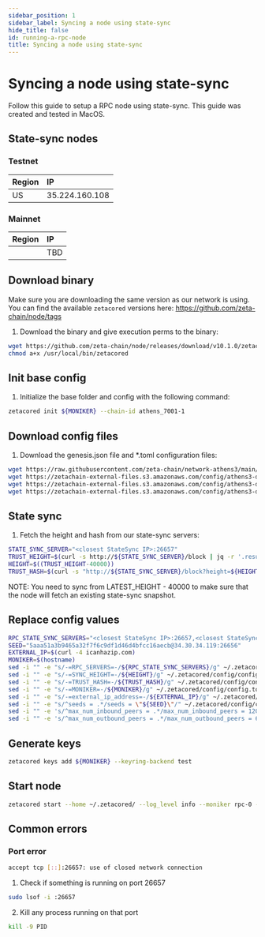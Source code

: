```yaml
---
sidebar_position: 1
sidebar_label: Syncing a node using state-sync
hide_title: false
id: running-a-rpc-node
title: Syncing a node using state-sync
---
```


# Syncing a node using state-sync

Follow this guide to setup a RPC node using state-sync.
This guide was created and tested in MacOS.

## State-sync nodes
### Testnet

| Region                      | IP             |
| :-------------------------- | :------------- |
| US                          | 35.224.160.108 |

### Mainnet

| Region                      | IP  |
| :-------------------------- | :-- |
|                             | TBD |

## Download binary
Make sure you are downloading the same version as our network is using.
You can find the available `zetacored` versions here: https://github.com/zeta-chain/node/tags

1. Download the binary and give execution perms to the binary:

```bash
wget https://github.com/zeta-chain/node/releases/download/v10.1.0/zetacored_testnet-darwin-amd64 -O /usr/local/bin/zetacored
chmod a+x /usr/local/bin/zetacored
```

## Init base config
1. Initialize the base folder and config with the following command:

```bash
zetacored init ${MONIKER} --chain-id athens_7001-1
```

## Download config files
1. Download the genesis.json file and *.toml configuration files:

```bash
wget https://raw.githubusercontent.com/zeta-chain/network-athens3/main/network_files/config/genesis.json -O ~/.zetacored/config/genesis.json
wget https://zetachain-external-files.s3.amazonaws.com/config/athens3-docker/config.toml -O ~/.zetacored/config/config.toml
wget https://zetachain-external-files.s3.amazonaws.com/config/athens3-docker/app.toml -O ~/.zetacored/config/app.toml
wget https://zetachain-external-files.s3.amazonaws.com/config/athens3-docker/client.toml -O ~/.zetacored/config/client.toml
```

## State sync
1. Fetch the height and hash from our state-sync servers:

```bash
STATE_SYNC_SERVER="<closest StateSync IP>:26657"
TRUST_HEIGHT=$(curl -s http://${STATE_SYNC_SERVER}/block | jq -r '.result.block.header.height')
HEIGHT=$((TRUST_HEIGHT-40000))
TRUST_HASH=$(curl -s "http://${STATE_SYNC_SERVER}/block?height=${HEIGHT}" | jq -r '.result.block_id.hash')
```

NOTE: You need to sync from LATEST_HEIGHT - 40000 to make sure that the node will fetch an existing state-sync snapshot.

## Replace config values
```bash
RPC_STATE_SYNC_SERVERS="<closest StateSync IP>:26657,<closest StateSync IP>:26657"
SEED="5aaa51a3b9465a32f7f6c9df1d46d4bfcc16aecb@34.30.34.119:26656"
EXTERNAL_IP=$(curl -4 icanhazip.com)
MONIKER=$(hostname)
sed -i "" -e "s/-=RPC_SERVERS=-/${RPC_STATE_SYNC_SERVERS}/g" ~/.zetacored/config/config.toml &&
sed -i "" -e "s/-=SYNC_HEIGHT=-/${HEIGHT}/g" ~/.zetacored/config/config.toml &&
sed -i "" -e "s/-=TRUST_HASH=-/${TRUST_HASH}/g" ~/.zetacored/config/config.toml &&
sed -i "" -e "s/-=MONIKER=-/${MONIKER}/g" ~/.zetacored/config/config.toml &&
sed -i "" -e "s/-=external_ip_address=-/${EXTERNAL_IP}/g" ~/.zetacored/config/config.toml
sed -i "" -e "s/^seeds = .*/seeds = \"${SEED}\"/" ~/.zetacored/config/config.toml
sed -i "" -e 's/^max_num_inbound_peers = .*/max_num_inbound_peers = 120/' ~/.zetacored/config/config.toml
sed -i "" -e 's/^max_num_outbound_peers = .*/max_num_outbound_peers = 60/' ~/.zetacored/config/config.toml
```

## Generate keys
```bash
zetacored keys add ${MONIKER} --keyring-backend test
```

## Start node
```bash
zetacored start --home ~/.zetacored/ --log_level info --moniker rpc-0 --rpc.laddr tcp://0.0.0.0:26657 --minimum-gas-prices 1.0azeta "--grpc.enable=true"
```

## Common errors
### Port error
```bash
accept tcp [::]:26657: use of closed network connection
```

1. Check if something is running on port 26657 
```bash
sudo lsof -i :26657
```

2. Kill any process running on that port 
```bash
kill -9 PID
```